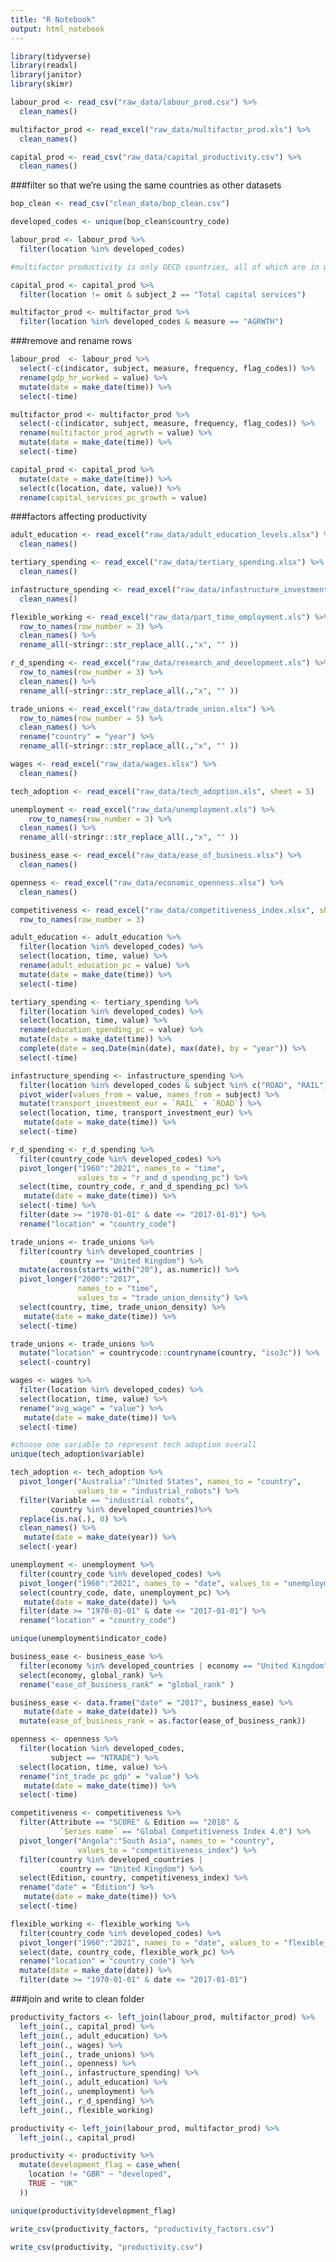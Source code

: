 ```yaml
---
title: "R Notebook"
output: html_notebook
---
```

```r
library(tidyverse)
library(readxl)
library(janitor)
library(skimr)
```

```r
labour_prod <- read_csv("raw_data/labour_prod.csv") %>% 
  clean_names()

multifactor_prod <- read_excel("raw_data/multifactor_prod.xls") %>% 
  clean_names()

capital_prod <- read_csv("raw_data/capital_productivity.csv") %>% 
  clean_names()
```

###filter so that we're using the same countries as other datasets
```r
bop_clean <- read_csv("clean_data/bop_clean.csv")

developed_codes <- unique(bop_clean$country_code)

labour_prod <- labour_prod %>% 
  filter(location %in% developed_codes)

#multifactor productivity is only OECD countries, all of which are in my criteria of developed countries
```
```r
capital_prod <- capital_prod %>% 
  filter(location != omit & subject_2 == "Total capital services")
```

```r
multifactor_prod <- multifactor_prod %>% 
  filter(location %in% developed_codes & measure == "AGRWTH")
```

###remove and rename rows
```r
labour_prod  <- labour_prod %>% 
  select(-c(indicator, subject, measure, frequency, flag_codes)) %>%
  rename(gdp_hr_worked = value) %>% 
  mutate(date = make_date(time)) %>% 
  select(-time)
```

```r
multifactor_prod <- multifactor_prod %>% 
  select(-c(indicator, subject, measure, frequency, flag_codes)) %>%
  rename(multifactor_prod_agrwth = value) %>% 
  mutate(date = make_date(time)) %>% 
  select(-time)
```

```r
capital_prod <- capital_prod %>% 
  mutate(date = make_date(time)) %>% 
  select(c(location, date, value)) %>% 
  rename(capital_services_pc_growth = value)
```
###factors affecting productivity
```r
adult_education <- read_excel("raw_data/adult_education_levels.xlsx") %>% 
  clean_names()

tertiary_spending <- read_excel("raw_data/tertiary_spending.xlsx") %>% 
  clean_names()

infastructure_spending <- read_excel("raw_data/infastructure_investment.xls") %>% 
  clean_names()

flexible_working <- read_excel("raw_data/part_time_employment.xls") %>% 
  row_to_names(row_number = 3) %>% 
  clean_names() %>% 
  rename_all(~stringr::str_replace_all(.,"x", "" ))

r_d_spending <- read_excel("raw_data/research_and_development.xls") %>% 
  row_to_names(row_number = 3) %>% 
  clean_names() %>% 
  rename_all(~stringr::str_replace_all(.,"x", "" ))

trade_unions <- read_excel("raw_data/trade_union.xlsx") %>% 
  row_to_names(row_number = 5) %>% 
  clean_names() %>% 
  rename("country" = "year") %>% 
  rename_all(~stringr::str_replace_all(.,"x", "" ))

wages <- read_excel("raw_data/wages.xlsx") %>% 
  clean_names()

tech_adoption <- read_excel("raw_data/tech_adoption.xls", sheet = 5)

unemployment <- read_excel("raw_data/unemployment.xls") %>% 
    row_to_names(row_number = 3) %>% 
  clean_names() %>% 
  rename_all(~stringr::str_replace_all(.,"x", "" ))

business_ease <- read_excel("raw_data/ease_of_business.xlsx") %>% 
  clean_names()

openness <- read_excel("raw_data/economic_openness.xlsx") %>% 
  clean_names()

competitiveness <- read_excel("raw_data/competitiveness_index.xlsx", sheet = 2) %>% 
  row_to_names(row_number = 3) 
```

```r
adult_education <- adult_education %>% 
  filter(location %in% developed_codes) %>% 
  select(location, time, value) %>% 
  rename(adult_education_pc = value) %>% 
  mutate(date = make_date(time)) %>% 
  select(-time)

tertiary_spending <- tertiary_spending %>% 
  filter(location %in% developed_codes) %>% 
  select(location, time, value) %>% 
  rename(education_spending_pc = value) %>% 
  mutate(date = make_date(time)) %>%
  complete(date = seq.Date(min(date), max(date), by = "year")) %>% 
  select(-time)
```

```r
infastructure_spending <- infastructure_spending %>% 
  filter(location %in% developed_codes & subject %in% c("ROAD", "RAIL")) %>%
  pivot_wider(values_from = value, names_from = subject) %>% 
  mutate(transport_investment_eur = `RAIL` + `ROAD`) %>% 
  select(location, time, transport_investment_eur) %>% 
   mutate(date = make_date(time)) %>% 
  select(-time)
```
```r
r_d_spending <- r_d_spending %>% 
  filter(country_code %in% developed_codes) %>% 
  pivot_longer("1960":"2021", names_to = "time", 
               values_to = "r_and_d_spending_pc") %>% 
  select(time, country_code, r_and_d_spending_pc) %>% 
   mutate(date = make_date(time)) %>% 
  select(-time) %>% 
  filter(date >= "1970-01-01" & date <= "2017-01-01") %>% 
  rename("location" = "country_code")
```


```r
trade_unions <- trade_unions %>% 
  filter(country %in% developed_countries |
           country == "United Kingdom") %>% 
  mutate(across(starts_with("20"), as.numeric)) %>% 
  pivot_longer("2000":"2017", 
               names_to = "time", 
               values_to = "trade_union_density") %>% 
  select(country, time, trade_union_density) %>% 
   mutate(date = make_date(time)) %>% 
  select(-time) 
```
```r
trade_unions <- trade_unions %>% 
  mutate("location" = countrycode::countryname(country, "iso3c")) %>% 
  select(-country)
```



```r
wages <- wages %>% 
  filter(location %in% developed_codes) %>% 
  select(location, time, value) %>% 
  rename("avg_wage" = "value") %>% 
   mutate(date = make_date(time)) %>% 
  select(-time)
```

```r
#choose one variable to represent tech adoption overall
unique(tech_adoption$variable)

tech_adoption <- tech_adoption %>% 
  pivot_longer("Australia":"United States", names_to = "country", 
               values_to = "industrial_robots") %>% 
  filter(Variable == "industrial robots",
         country %in% developed_countries)%>% 
  replace(is.na(.), 0) %>% 
  clean_names() %>% 
   mutate(date = make_date(year)) %>% 
  select(-year)
```

```r
unemployment <- unemployment %>% 
  filter(country_code %in% developed_codes) %>% 
  pivot_longer("1960":"2021", names_to = "date", values_to = "unemployment_pc") %>% 
  select(country_code, date, unemployment_pc) %>% 
   mutate(date = make_date(date)) %>% 
  filter(date >= "1970-01-01" & date <= "2017-01-01") %>% 
  rename("location" = "country_code")
```
```r
unique(unemployment$indicator_code)
```

```r
business_ease <- business_ease %>% 
  filter(economy %in% developed_countries | economy == "United Kingdom") %>% 
  select(economy, global_rank) %>% 
  rename("ease_of_business_rank" = "global_rank" )

business_ease <- data.frame("date" = "2017", business_ease) %>% 
   mutate(date = make_date(date)) %>% 
  mutate(ease_of_business_rank = as.factor(ease_of_business_rank))
```

```r
openness <- openness %>% 
  filter(location %in% developed_codes,
         subject == "NTRADE") %>% 
  select(location, time, value) %>% 
  rename("int_trade_pc_gdp" = "value") %>% 
   mutate(date = make_date(time)) %>% 
  select(-time)
```
```r
competitiveness <- competitiveness %>% 
  filter(Attribute == "SCORE" & Edition == "2018" & 
           `Series name` == "Global Competitiveness Index 4.0") %>% 
  pivot_longer("Angola":"South Asia", names_to = "country",
               values_to = "competitiveness_index") %>% 
  filter(country %in% developed_countries |
           country == "United Kingdom") %>% 
  select(Edition, country, competitiveness_index) %>% 
  rename("date" = "Edition") %>% 
   mutate(date = make_date(time)) %>% 
  select(-time)
```
```r
flexible_working <- flexible_working %>% 
  filter(country_code %in% developed_codes) %>% 
  pivot_longer("1960":"2021", names_to = "date", values_to = "flexible_work_pc") %>% 
  select(date, country_code, flexible_work_pc) %>% 
  rename("location" = "country_code") %>% 
  mutate(date = make_date(date)) %>% 
  filter(date >= "1970-01-01" & date <= "2017-01-01")
```


###join and write to clean folder
```r
productivity_factors <- left_join(labour_prod, multifactor_prod) %>% 
  left_join(., capital_prod) %>% 
  left_join(., adult_education) %>% 
  left_join(., wages) %>% 
  left_join(., trade_unions) %>% 
  left_join(., openness) %>% 
  left_join(., infastructure_spending) %>% 
  left_join(., adult_education) %>% 
  left_join(., unemployment) %>% 
  left_join(., r_d_spending) %>% 
  left_join(., flexible_working)

productivity <- left_join(labour_prod, multifactor_prod) %>% 
  left_join(., capital_prod) 
```

```r
productivity <- productivity %>% 
  mutate(development_flag = case_when(
    location != "GBR" ~ "developed",
    TRUE ~ "UK"
  ))

unique(productivity$development_flag)
```
```r
write_csv(productivity_factors, "productivity_factors.csv")
```


```r
write_csv(productivity, "productivity.csv")
```


